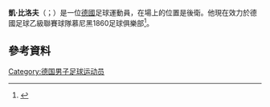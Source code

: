 '''凱·比洛夫'''（{{lang-de|Kai Bülow}}；{{bd|1986年|5月31日}}）是一位[[德國|德國]]足球運動員，在場上的位置是後衛。他現在效力於德國足球乙級聯賽球隊慕尼黑1860足球俱樂部<ref>{{cite web | url = http://www.kicker.de/news/fussball/2bundesliga/vereine/2012-13/37412/vereinsspieler_kai-buelow.html | title = Bülow, Kai | publisher = kicker.de | accessdate = 20 June 2013 | language = de | archive-date = 2014-04-24 | archive-url = https://web.archive.org/web/20140424031612/http://www.kicker.de/news/fussball/2bundesliga/vereine/2012-13/37412/vereinsspieler_kai-buelow.html | dead-url = no }}</ref>。
==參考資料==
{{Reflist}}

{{DEFAULTSORT: Bülow, Kai}}
[[Category:德国男子足球运动员|Category:德国男子足球运动员]]

{{Sport-bio-stub}}
